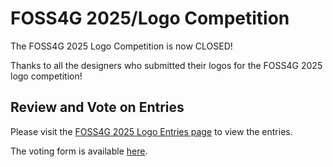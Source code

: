 <Title>FOSS4G 2025 - Logo Competition</Title>

<HeaderImage
  url="/imgs/Logo_design_sketching.jpg"
  alt="A person drawing on paper at a desk"
  positionY="60%"
/>

# FOSS4G 2025/Logo Competition

The FOSS4G 2025 Logo Competition is now CLOSED!

Thanks to all the designers who submitted their logos for the FOSS4G 2025 logo competition!

## Review and Vote on Entries

Please visit the [FOSS4G 2025 Logo Entries page](https://wiki.osgeo.org/wiki/FOSS4G_2025/Logo_Entries) to view the entries.

The voting form is available [here](https://docs.google.com/forms/d/e/1FAIpQLSf__pxQBqtvLJFbQ_Yog6P8bzHx8VjjmMQGFtq92lMOBb5SSw/viewform).

<FooterImage
  url="/imgs/sponsor-header.jpeg"
  alt="Registration table at FOSS4G Oceania 2024"
  positionY="50%"
/>
